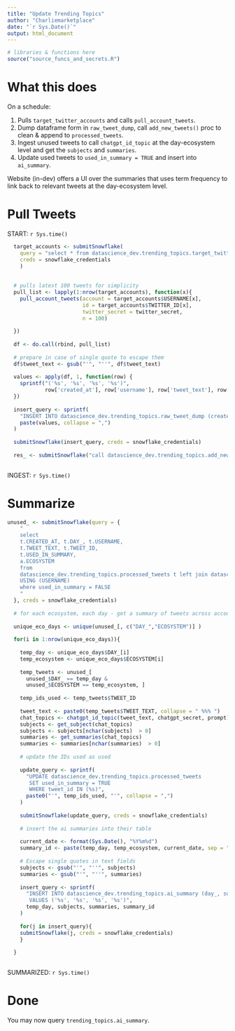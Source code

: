 ```yaml
---
title: "Update Trending Topics"
author: "Charliemarketplace"
date: "`r Sys.Date()`"
output: html_document
---
```


```r
# libraries & functions here 
source("source_funcs_and_secrets.R")
```


# What this does

On a schedule:

 1. Pulls `target_twitter_accounts` and calls `pull_account_tweets`.
 2. Dump dataframe form in `raw_tweet_dump`, call `add_new_tweets()` proc to clean & append to `processed_tweets`.
 3. Ingest unused tweets to call `chatgpt_id_topic` at the day-ecosystem level and get the `subjects` and `summaries`. 
 4. Update used tweets to `used_in_summary = TRUE` and insert into `ai_summary`.
 
 Website (in-dev) offers a UI over the summaries that uses term frequency to link back to 
 relevant tweets at the day-ecosystem level.

# Pull Tweets

START: `r Sys.time()`

```r


  target_accounts <- submitSnowflake(
    query = "select * from datascience_dev.trending_topics.target_twitter_accounts",
    creds = snowflake_credentials
    )
  
  
  # pulls latest 100 tweets for simplicity
  pull_list <- lapply(1:nrow(target_accounts), function(x){
    pull_account_tweets(account = target_accounts$USERNAME[x], 
                        id = target_accounts$TWITTER_ID[x],
                        twitter_secret = twitter_secret,
                        n = 100)
    
  })
  
  df <- do.call(rbind, pull_list)
  
  # prepare in case of single quote to escape them
  df$tweet_text <- gsub("'", "''", df$tweet_text)
  
  values <- apply(df, 1, function(row) {
    sprintf("('%s', '%s', '%s', '%s')",
            row['created_at'], row['username'], row['tweet_text'], row['twitter_id'])
  })
  
  insert_query <- sprintf(
    "INSERT INTO datascience_dev.trending_topics.raw_tweet_dump (created_at, username, tweet_text, tweet_id) VALUES %s",
    paste(values, collapse = ",")
  )
  
  submitSnowflake(insert_query, creds = snowflake_credentials)
  
  res_ <- submitSnowflake("call datascience_dev.trending_topics.add_new_tweets()", creds = snowflake_credentials)
  
```

INGEST: `r Sys.time()`

# Summarize 

```r

unused_ <- submitSnowflake(query = {
    " 
    select 
    t.CREATED_AT, t.DAY_, t.USERNAME,
    t.TWEET_TEXT, t.TWEET_ID, 
    t.USED_IN_SUMMARY, 
    a.ECOSYSTEM
    from 
    datascience_dev.trending_topics.processed_tweets t left join datascience_dev.trending_topics.target_twitter_accounts a 
    USING (USERNAME)
    where used_in_summary = FALSE
    "
  }, creds = snowflake_credentials)
  
  # for each ecosystem, each day - get a summary of tweets across accounts 
  
  unique_eco_days <- unique(unused_[, c("DAY_","ECOSYSTEM")] )
  
  for(i in 1:nrow(unique_eco_days)){
    
    temp_day <- unique_eco_days$DAY_[i]
    temp_ecosystem <- unique_eco_days$ECOSYSTEM[i]
    
    temp_tweets <- unused_[
      unused_$DAY_ == temp_day & 
      unused_$ECOSYSTEM == temp_ecosystem, ]
    
    temp_ids_used <- temp_tweets$TWEET_ID
    
    tweet_text <- paste0(temp_tweets$TWEET_TEXT, collapse = " %%% ")
    chat_topics <- chatgpt_id_topic(tweet_text, chatgpt_secret, prompt)
    subjects <- get_subject(chat_topics)
    subjects <- subjects[nchar(subjects)  > 0]
    summaries <- get_summaries(chat_topics)
    summaries <- summaries[nchar(summaries)  > 0]
    
    # update the IDs used as used
    
    update_query <- sprintf(
      "UPDATE datascience_dev.trending_topics.processed_tweets 
       SET used_in_summary = TRUE 
       WHERE tweet_id IN (%s)",
      paste0("'", temp_ids_used, "'", collapse = ",")
    )
    
    submitSnowflake(update_query, creds = snowflake_credentials)
    
    # insert the ai summaries into their table 
    
    current_date <- format(Sys.Date(), "%Y%m%d")
    summary_id <- paste(temp_day, temp_ecosystem, current_date, sep = "_")
    
    # Escape single quotes in text fields
    subjects <- gsub("'", "''", subjects)
    summaries <- gsub("'", "''", summaries)
    
    insert_query <- sprintf(
      "INSERT INTO datascience_dev.trending_topics.ai_summary (day_, subject, summary, summary_id) 
       VALUES ('%s', '%s', '%s', '%s')",
      temp_day, subjects, summaries, summary_id
    )
    
    for(j in insert_query){
    submitSnowflake(j, creds = snowflake_credentials)
    }
    
  }
  
```

SUMMARIZED: `r Sys.time()`

# Done 

You may now query `trending_topics.ai_summary`.
